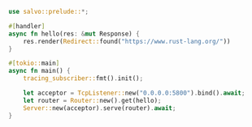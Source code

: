 ```rust  title="redirect/src/main.rs"
use salvo::prelude::*;

#[handler]
async fn hello(res: &mut Response) {
    res.render(Redirect::found("https://www.rust-lang.org/"))
}

#[tokio::main]
async fn main() {
    tracing_subscriber::fmt().init();

    let acceptor = TcpListener::new("0.0.0.0:5800").bind().await;
    let router = Router::new().get(hello);
    Server::new(acceptor).serve(router).await;
}

```